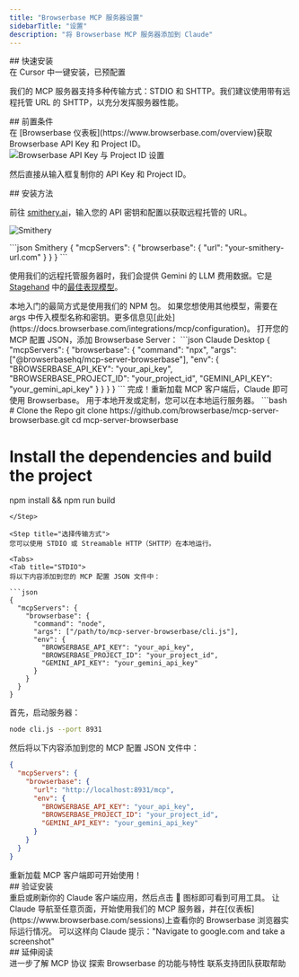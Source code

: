 ```yaml
---
title: "Browserbase MCP 服务器设置"
sidebarTitle: "设置"
description: "将 Browserbase MCP 服务器添加到 Claude"
---
```


<div id="quick-installation">
  ## 快速安装
</div>

<Card title="Install with Cursor" icon="arrow-pointer" href="cursor://anysphere.cursor-deeplink/mcp/install?name=browserbase&config=eyJjb21tYW5kIjoibnB4IEBicm93c2VyYmFzZWhxL21jcCIsImVudiI6eyJCUk9XU0VSQkFTRV9BUElfS0VZIjoiIiwiQlJPV1NFUkJBU0VfUFJPSkVDVF9JRCI6IiIsIkdFTUlOSV9BUElfS0VZIjoiIn19">
在 Cursor 中一键安装，已预配置
</Card>

我们的 MCP 服务器支持多种传输方式：STDIO 和 SHTTP。我们建议使用带有远程托管 URL 的 SHTTP，以充分发挥服务器性能。

<div id="prerequisites">
  ## 前置条件
</div>

<Steps>
<Step title="获取 Browserbase 凭证">
在 [Browserbase 仪表板](https://www.browserbase.com/overview)获取 Browserbase API Key 和 Project ID。

<Frame>
<img src="/images/quickstart/api-key.png" alt="Browserbase API Key 与 Project ID 设置" />
</Frame>

然后直接从输入框复制你的 API Key 和 Project ID。
</Step>
</Steps>

<div id="installation-methods">
  ## 安装方法
</div>

<Tabs>
<Tab title="远程 URL（SHTTP）">

前往 [smithery.ai](https://smithery.ai/server/@browserbasehq/mcp-browserbase)，输入您的 API 密钥和配置以获取远程托管的 URL。

![Smithery](../../images/mcp/smithery.jpg)

<CodeGroup>
```json Smithery
{
  "mcpServers": {
    "browserbase": {
      "url": "your-smithery-url.com"
    }
  }
}
```
</CodeGroup>

使用我们的远程托管服务器时，我们会提供 Gemini 的 LLM 费用数据。它是 [Stagehand](https://www.stagehand.dev) 中的[最佳表现模型](https://www.stagehand.dev/evals)。

</Tab>

<Tab title="NPM 包（STDIO）">
本地入门的最简方式是使用我们的 NPM 包。

<Note>
如果您想使用其他模型，需要在 args 中传入模型名称和密钥。更多信息见[此处](https://docs.browserbase.com/integrations/mcp/configuration)。
</Note>

<Steps>
<Step title="添加到 MCP 配置">
打开您的 MCP 配置 JSON，添加 Browserbase Server：

<CodeGroup>
```json Claude Desktop
{
  "mcpServers": {
    "browserbase": {
      "command": "npx",
      "args": ["@browserbasehq/mcp-server-browserbase"],
      "env": {
        "BROWSERBASE_API_KEY": "your_api_key",
        "BROWSERBASE_PROJECT_ID": "your_project_id",
        "GEMINI_API_KEY": "your_gemini_api_key"
      }
    }
  }
}
```
</CodeGroup>
</Step>

<Step title="重启 MCP 客户端">
<Check>
完成！重新加载 MCP 客户端后，Claude 即可使用 Browserbase。
</Check>
</Step>
</Steps>
</Tab>

<Tab title="本地开发">
用于本地开发或定制，您可以在本地运行服务器。

<Steps>
<Step title="克隆并构建">
```bash
# Clone the Repo
git clone https://github.com/browserbase/mcp-server-browserbase.git
cd mcp-server-browserbase

# Install the dependencies and build the project
npm install && npm run build
```
</Step>

<Step title="选择传输方式">
您可以使用 STDIO 或 Streamable HTTP（SHTTP）在本地运行。

<Tabs>
<Tab title="STDIO">
将以下内容添加到您的 MCP 配置 JSON 文件中：

```json
{
  "mcpServers": {
    "browserbase": {
      "command": "node",
      "args": ["/path/to/mcp-server-browserbase/cli.js"],
      "env": {
        "BROWSERBASE_API_KEY": "your_api_key",
        "BROWSERBASE_PROJECT_ID": "your_project_id",
        "GEMINI_API_KEY": "your_gemini_api_key"
      }
    }
  }
}
```
</Tab>

<Tab title="SHTTP（自托管）">
首先，启动服务器：

```bash
node cli.js --port 8931
```

然后将以下内容添加到您的 MCP 配置 JSON 文件中：

```json
{
  "mcpServers": {
    "browserbase": {
      "url": "http://localhost:8931/mcp",
      "env": {
        "BROWSERBASE_API_KEY": "your_api_key",
        "BROWSERBASE_PROJECT_ID": "your_project_id",
        "GEMINI_API_KEY": "your_gemini_api_key"
      }
    }
  }
}
```
</Tab>
</Tabs>
</Step>

<Step title="重启客户端">
<Check>
重新加载 MCP 客户端即可开始使用！
</Check>
</Step>
</Steps>
</Tab>
</Tabs>

<div id="verify-installation">
  ## 验证安装
</div>

<Steps>
<Step title="重启你的 Claude 客户端">
重启或刷新你的 Claude 客户端应用，然后点击 🔨 图标即可看到可用工具。
</Step>

<Step title="测试集成">
让 Claude 导航至任意页面，开始使用我们的 MCP 服务器，并在[仪表板](https://www.browserbase.com/sessions)上查看你的 Browserbase 浏览器实际运行情况。

<Tip>
可以这样向 Claude 提示："Navigate to google.com and take a screenshot"
</Tip>
</Step>
</Steps>

<div id="further-reading">
  ## 延伸阅读
</div>

<CardGroup cols={3}>
<Card title="Model Context Protocol（MCP）文档" icon="book" href="https://modelcontextprotocol.io/introduction">
进一步了解 MCP 协议
</Card>

<Card title="Browserbase 文档" icon="globe" href="https://docs.browserbase.com">
探索 Browserbase 的功能与特性
</Card>

<Card title="支持" icon="headset" href="mailto:support@browserbase.com">
联系支持团队获取帮助
</Card>
</CardGroup>